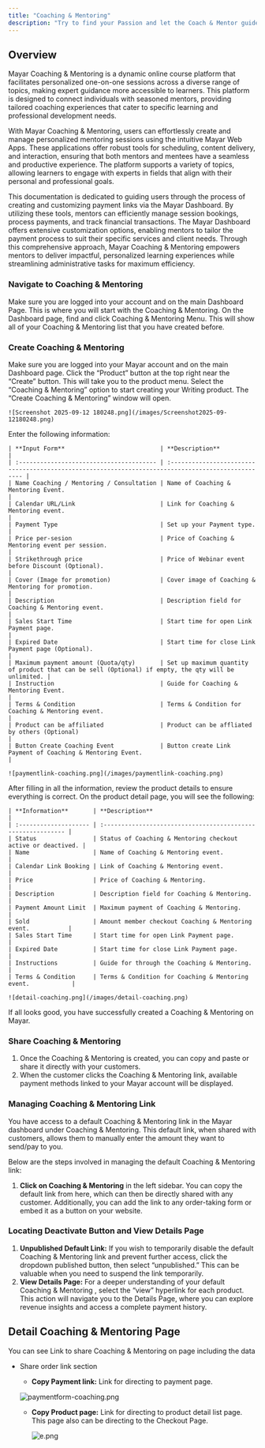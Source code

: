 ```yaml
---
title: "Coaching & Mentoring"
description: "Try to find your Passion and let the Coach & Mentor guide your Passion!"
---
```


## Overview

Mayar Coaching & Mentoring is a dynamic online course platform that facilitates personalized one-on-one sessions across a diverse range of topics, making expert guidance more accessible to learners. This platform is designed to connect individuals with seasoned mentors, providing tailored coaching experiences that cater to specific learning and professional development needs.

With Mayar Coaching & Mentoring, users can effortlessly create and manage personalized mentoring sessions using the intuitive Mayar Web Apps. These applications offer robust tools for scheduling, content delivery, and interaction, ensuring that both mentors and mentees have a seamless and productive experience. The platform supports a variety of topics, allowing learners to engage with experts in fields that align with their personal and professional goals.

This documentation is dedicated to guiding users through the process of creating and customizing payment links via the Mayar Dashboard. By utilizing these tools, mentors can efficiently manage session bookings, process payments, and track financial transactions. The Mayar Dashboard offers extensive customization options, enabling mentors to tailor the payment process to suit their specific services and client needs. Through this comprehensive approach, Mayar Coaching & Mentoring empowers mentors to deliver impactful, personalized learning experiences while streamlining administrative tasks for maximum efficiency.

### Navigate to Coaching & Mentoring

<Steps>
  <Step title="Log in to your Mayar Dashboard">
    Make sure you are logged into your account and on the main Dashboard Page. This is where you will start with the Coaching & Mentoring.
  </Step>
  <Step title="From the Sidebar menu, click on Coaching & Mentoring">
    On the Dashboard page, find and click Coaching & Mentoring Menu. This will show all of your Coaching & Mentoring  list that you have created before.
  </Step>
</Steps>

### Create Coaching & Mentoring

<Steps>
  <Step title="Go to Dashboard">
    Make sure you are logged into your Mayar account and on the main Dashboard page.
  </Step>
  <Step title="Access the Product Menu">
    Click the “Product” button at the top right near the “Create” button. This will take you to the product menu.
  </Step>
  <Step title="Choose Product Type">
    Select the “Coaching & Mentoring” option to start creating your Writing product. The “Create Coaching & Mentoring” window will open.

    ![Screenshot 2025-09-12 180248.png](/images/Screenshot2025-09-12180248.png)
  </Step>
  <Step title="Fill in Product Details">
    Enter the following information:

    | **Input Form**                           | **Description**                                                                                     |
    | :--------------------------------------- | :-------------------------------------------------------------------------------------------------- |
    | Name Coaching / Mentoring / Consultation | Name of Coaching & Mentoring Event.                                                                 |
    | Calendar URL/Link                        | Link for Coaching & Mentoring event.                                                                |
    | Payment Type                             | Set up your Payment type.                                                                           |
    | Price per-sesion                         | Price of Coaching & Mentoring event per session.                                                    |
    | Strikethrough price                      | Price of Webinar event before Discount (Optional).                                                  |
    | Cover (Image for promotion)              | Cover image of Coaching & Mentoring for promotion.                                                  |
    | Description                              | Description field for Coaching & Mentoring event.                                                   |
    | Sales Start Time                         | Start time for open Link Payment page.                                                              |
    | Expired Date                             | Start time for close Link Payment page (Optional).                                                  |
    | Maximum payment amount (Quota/qty)       | Set up maximum quantity of product that can be sell (Optional) if empty, the qty will be unlimited. |
    | Instruction                              | Guide for Coaching & Mentoring Event.                                                               |
    | Terms & Condition                        | Terms & Condition for Coaching & Mentoring event.                                                   |
    | Product can be affiliated                | Product can be affliated by others (Optional)                                                       |
    | Button Create Coaching Event             | Button create Link Payment of Coaching & Mentoring Event.                                           |

    ![paymentlink-coaching.png](/images/paymentlink-coaching.png)
  </Step>
  <Step title="Review and Finish">
    After filling in all the information, review the product details to ensure everything is correct. On the product detail page, you will see the following:

    | **Information**       | **Description**                                              |
    | :-------------------- | :----------------------------------------------------------- |
    | Status                | Status of Coaching & Mentoring checkout active or deactived. |
    | Name                  | Name of Coaching & Mentoring event.                          |
    | Calendar Link Booking | Link of Coaching & Mentoring event.                          |
    | Price                 | Price of Coaching & Mentoring.                               |
    | Description           | Description field for Coaching & Mentoring.                  |
    | Payment Amount Limit  | Maximum payment of Coaching & Mentoring.                     |
    | Sold                  | Amount member checkout Coaching & Mentoring event.           |
    | Sales Start Time      | Start time for open Link Payment page.                       |
    | Expired Date          | Start time for close Link Payment page.                      |
    | Instructions          | Guide for through the Coaching & Mentoring.                  |
    | Terms & Condition     | Terms & Condition for Coaching & Mentoring event.            |

    ![detail-coaching.png](/images/detail-coaching.png)
  </Step>
</Steps>

If all looks good, you have successfully created a Coaching & Mentoring on Mayar.

### Share Coaching & Mentoring

1. Once the Coaching & Mentoring is created, you can copy and paste or share it directly with your customers.
2. When the customer clicks the Coaching & Mentoring link, available payment methods linked to your Mayar account will be displayed.

### Managing Coaching & Mentoring Link

You have access to a default Coaching & Mentoring link in the Mayar dashboard under Coaching & Mentoring. This default link, when shared with customers, allows them to manually enter the amount they want to send/pay to you.

Below are the steps involved in managing the default Coaching & Mentoring link:

1. **Click on Coaching & Mentoring** in the left sidebar. You can copy the default link from here, which can then be directly shared with any customer. Additionally, you can add the link to any order-taking form or embed it as a button on your website.

### Locating Deactivate Button and View Details Page

1. **Unpublished Default Link:** If you wish to temporarily disable the default Coaching & Mentoring link and prevent further access, click the dropdown published button, then select “unpublished.” This can be valuable when you need to suspend the link temporarily.
2. **View Details Page:** For a deeper understanding of your default Coaching & Mentoring , select the “view” hyperlink for each product. This action will navigate you to the Details Page, where you can explore revenue insights and access a complete payment history.

## Detail Coaching & Mentoring Page

You can see Link to share Coaching & Mentoring on page including the data

- Share order link section
  - **Copy Payment link:** Link for directing to payment page.

  ![paymentform-coaching.png](/images/paymentform-coaching.png)
  - **Copy Product page:** Link for directing to product detail list page. This page also can be directing to the Checkout Page.

    ![e.png](/images/e.png)